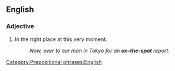 ==English==
{{see|on the spot}}

===Adjective===
{{en-adj|-}}

#{{idiom}}In the right place at this very moment.
#:''Now, over to our man in Tokyo for an '''on-the-spot''' report.''

[[Category:Prepositional phrases:English]]